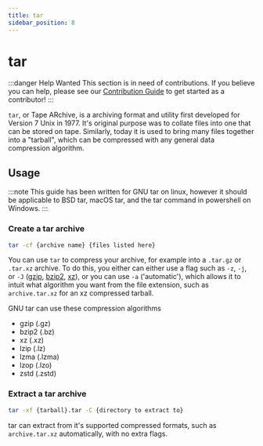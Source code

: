 ```yaml
---
title: tar
sidebar_position: 8
---
```


# tar
:::danger Help Wanted
This section is in need of contributions. If you believe you can help, please see our [Contribution Guide](../contribution-guide.mdx) to get started as a contributor!
:::

`tar`, or Tape ARchive, is a archiving format and utility first developed for Version 7 Unix in 1977. It's original purpose was to collate files into one that can be stored on tape. Similarly, today it is used to bring many files together into a "tarball", which can be compressed with any general data compression algorithm.

## Usage
:::note
This guide has been written for GNU tar on linux, however it should be applicable to BSD tar, macOS tar, and the tar command in powershell on Windows.
:::

### Create a tar archive
```bash
tar -cf {archive name} {files listed here}
```
You can use `tar` to compress your archive, for example into a `.tar.gz` or `.tar.xz` archive. To do this, you either can either use a flag such as `-z`, `-j`, or `-J` ([gzip](./gzip.mdx), [bzip2](./bzip2.mdx), [xz](../data/xz.mdx)), or you can use `-a` ('automatic'), which allows it to intuit what algorithm you want from the file extension, such as `archive.tar.xz` for an xz compressed tarball.

GNU tar can use these compression algorithms
* gzip (.gz)
* bzip2 (.bz)
* xz (.xz)
* lzip (.lz)
* lzma (.lzma)
* lzop (.lzo)
* zstd (.zstd)
### Extract a tar archive
```bash
tar -xf {tarball}.tar -C {directory to extract to}
```
tar can extract from it's supported compressed formats, such as `archive.tar.xz` automatically, with no extra flags.

